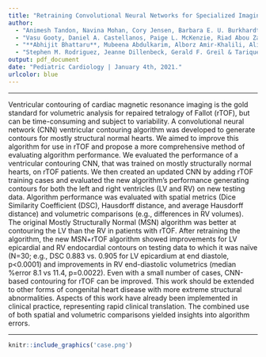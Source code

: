 ```yaml
---
title: "Retraining Convolutional Neural Networks for Specialized Imaging Tasks: Lessons from Tetralogy of Fallot"
author:
  - "Animesh Tandon, Navina Mohan, Cory Jensen, Barbara E. U. Burkhardt,"
  - "Vasu Gooty, Daniel A. Castellanos, Paige L. McKenzie, Riad Abou Zahr," 
  - "**Abhijit Bhattaru**, Mubeena Abdulkarim, Alborz Amir-Khalili, Alireza Sojoudi, "
  - "Stephen M. Rodriguez, Jeanne Dillenbeck, Gerald F. Greil & Tarique Hussain "
output: pdf_document
date: "Pediatric Cardiology | January 4th, 2021."
urlcolor: blue
---
```

***


\noindent
Ventricular contouring of cardiac magnetic resonance imaging is the gold standard for volumetric analysis for repaired tetralogy of Fallot (rTOF), but can be time-consuming and subject to variability. A convolutional neural network (CNN) ventricular contouring algorithm was developed to generate contours for mostly structural normal hearts. We aimed to improve this algorithm for use in rTOF and propose a more comprehensive method of evaluating algorithm performance. We evaluated the performance of a ventricular contouring CNN, that was trained on mostly structurally normal hearts, on rTOF patients. We then created an updated CNN by adding rTOF training cases and evaluated the new algorithm’s performance generating contours for both the left and right ventricles (LV and RV) on new testing data. Algorithm performance was evaluated with spatial metrics (Dice Similarity Coefficient (DSC), Hausdorff distance, and average Hausdorff distance) and volumetric comparisons (e.g., differences in RV volumes). The original Mostly Structurally Normal (MSN) algorithm was better at contouring the LV than the RV in patients with rTOF. After retraining the algorithm, the new MSN+rTOF algorithm showed improvements for LV epicardial and RV endocardial contours on testing data to which it was naïve (N=30; e.g., DSC 0.883 vs. 0.905 for LV epicardium at end diastole, p<0.0001) and improvements in RV end-diastolic volumetrics (median %error 8.1 vs 11.4, p=0.0022). Even with a small number of cases, CNN-based contouring for rTOF can be improved. This work should be extended to other forms of congenital heart disease with more extreme structural abnormalities. Aspects of this work have already been implemented in clinical practice, representing rapid clinical translation. The combined use of both spatial and volumetric comparisons yielded insights into algorithm errors.

***

```r
knitr::include_graphics('case.png')
```

\begin{center}


DOI:\href {https://doi.org/10.1007/s00246-020-02518-5}{10.1007/s00246-020-02518-5} | Pubmed: \href {https://pubmed.ncbi.nlm.nih.gov/33394116/}{33394116}


\end{center}
